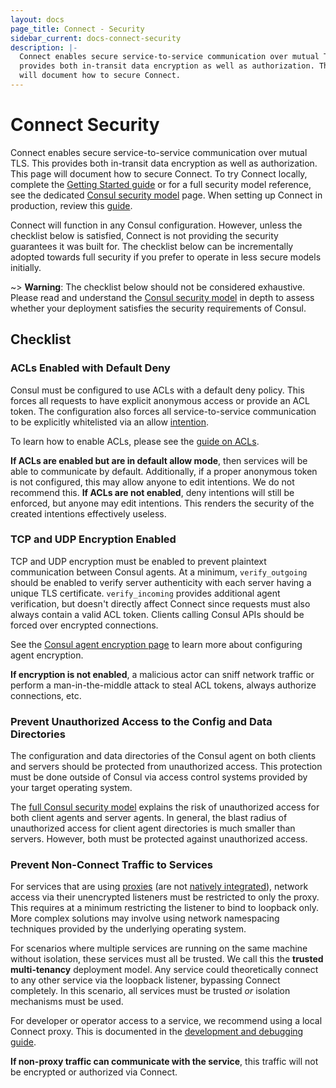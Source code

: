 ```yaml
---
layout: docs
page_title: Connect - Security
sidebar_current: docs-connect-security
description: |-
  Connect enables secure service-to-service communication over mutual TLS. This
  provides both in-transit data encryption as well as authorization. This page
  will document how to secure Connect.
---
```


# Connect Security

Connect enables secure service-to-service communication over mutual TLS. This
provides both in-transit data encryption as well as authorization. This page
will document how to secure Connect. To try Connect locally, complete the
[Getting Started guide](https://learn.hashicorp.com/consul/gs-consul-service-mesh/understand-consul-service-mesh?utm_source=WEBSITE&utm_medium=WEB_IO&utm_offer=ARTICLE_PAGE&utm_content=DOCS) or for a full security model reference,
see the dedicated [Consul security model](/docs/internals/security.html) page. When
setting up Connect in production, review this [guide](https://learn.hashicorp.com/consul/developer-mesh/connect-production?utm_source=consul.io&utm_medium=docs).

Connect will function in any Consul configuration. However, unless the checklist
below is satisfied, Connect is not providing the security guarantees it was
built for. The checklist below can be incrementally adopted towards full
security if you prefer to operate in less secure models initially.

~> **Warning**: The checklist below should not be considered exhaustive. Please
read and understand the [Consul security model](/docs/internals/security.html)
in depth to assess whether your deployment satisfies the security requirements
of Consul.

## Checklist

### ACLs Enabled with Default Deny

Consul must be configured to use ACLs with a default deny policy. This forces
all requests to have explicit anonymous access or provide an ACL token. The
configuration also forces all service-to-service communication to be explicitly
whitelisted via an allow [intention](/docs/connect/intentions.html).

To learn how to enable ACLs, please see the
[guide on ACLs](https://learn.hashicorp.com/consul/security-networking/production-acls).

**If ACLs are enabled but are in default allow mode**, then services will be
able to communicate by default. Additionally, if a proper anonymous token
is not configured, this may allow anyone to edit intentions. We do not recommend
this. **If ACLs are not enabled**, deny intentions will still be enforced, but anyone
may edit intentions. This renders the security of the created intentions
effectively useless.

### TCP and UDP Encryption Enabled

TCP and UDP encryption must be enabled to prevent plaintext communication
between Consul agents. At a minimum, `verify_outgoing` should be enabled
to verify server authenticity with each server having a unique TLS certificate.
`verify_incoming` provides additional agent verification, but doesn't directly
affect Connect since requests must also always contain a valid ACL token.
Clients calling Consul APIs should be forced over encrypted connections.

See the [Consul agent encryption page](/docs/agent/encryption.html) to
learn more about configuring agent encryption.

**If encryption is not enabled**, a malicious actor can sniff network
traffic or perform a man-in-the-middle attack to steal ACL tokens, always
authorize connections, etc.

### Prevent Unauthorized Access to the Config and Data Directories

The configuration and data directories of the Consul agent on both
clients and servers should be protected from unauthorized access. This
protection must be done outside of Consul via access control systems provided
by your target operating system.

The [full Consul security model](/docs/internals/security.html) explains the
risk of unauthorized access for both client agents and server agents. In
general, the blast radius of unauthorized access for client agent directories
is much smaller than servers. However, both must be protected against
unauthorized access.

### Prevent Non-Connect Traffic to Services

For services that are using
[proxies](/docs/connect/proxies.html)
(are not [natively integrated](/docs/connect/native.html)),
network access via their unencrypted listeners must be restricted
to only the proxy. This requires at a minimum restricting the listener
to bind to loopback only. More complex solutions may involve using
network namespacing techniques provided by the underlying operating system.

For scenarios where multiple services are running on the same machine
without isolation, these services must all be trusted. We call this the
**trusted multi-tenancy** deployment model. Any service could theoretically
connect to any other service via the loopback listener, bypassing Connect
completely. In this scenario, all services must be trusted _or_ isolation
mechanisms must be used.

For developer or operator access to a service, we recommend
using a local Connect proxy. This is documented in the
[development and debugging guide](/docs/connect/dev.html).

**If non-proxy traffic can communicate with the service**, this traffic
will not be encrypted or authorized via Connect.
